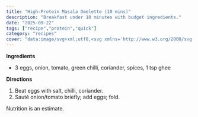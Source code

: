 ```yaml
---
title: "High-Protein Masala Omelette (10 mins)"
description: "Breakfast under 10 minutes with budget ingredients."
date: "2025-09-22"
tags: ["recipe","protein","quick"]
category: "recipes"
cover: "data:image/svg+xml;utf8,<svg xmlns='http://www.w3.org/2000/svg' width='1200' height='630'><rect width='100%' height='100%' fill='%23f59e0b'/><text x='60' y='360' font-family='Inter,Arial' font-size='72' fill='white'>Masala Omelette</text></svg>"
---
```



**Ingredients**
- 3 eggs, onion, tomato, green chilli, coriander, spices, 1 tsp ghee

**Directions**
1. Beat eggs with salt, chilli, coriander.
2. Sauté onion/tomato briefly; add eggs; fold.

<MacroTable kcal={480} protein={34} carbs={22} fat={26} />

<InfoNote>Nutrition is an estimate.</InfoNote>
